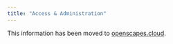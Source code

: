 ```yaml
---
title: "Access & Administration"
---
```


This information has been moved to [openscapes.cloud](https://openscapes.cloud).
